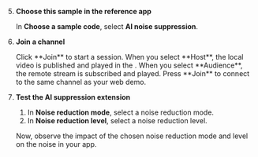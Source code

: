 <PlatformWrapper platform="react-js">

5. **Choose this sample in the reference app**

    In **Choose a sample code**, select **AI noise suppression**.

1. **Join a channel**

    <ProductWrapper product="interactive-live-streaming, broadcast-streaming">
    Click **Join** to start a session. When you select **Host**, the local video is published and played in the <Vpl k="CLIENT" />. When you select **Audience**, the remote stream is subscribed and played.
    </ProductWrapper>

    <ProductWrapper product="video-calling, voice-calling">
    Press **Join** to connect to the same channel as your web demo.
    </ProductWrapper>

1. **Test the AI suppression extension**
    
    1. In **Noise reduction mode**, select a noise reduction mode.
    1. In **Noise reduction level**, select a noise reduction level.
    
    Now, observe the impact of the chosen noise reduction mode and level on the noise in your app.
</PlatformWrapper>